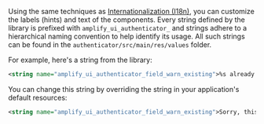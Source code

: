 Using the same techniques as [Internationalization (I18n)](#internationalization-i18n), you can customize the labels (hints) and text of the components.  Every string defined by the library is prefixed with `amplify_ui_authenticator_` and strings adhere to a hierarchical naming convention to help identify its usage.  All such strings can be found in the `authenticator/src/main/res/values` folder.

For example, here's a string from the library:
```xml
<string name="amplify_ui_authenticator_field_warn_existing">%s already exists</string>
```

You can change this string by overriding the string in your application's default resources:
```xml
<string name="amplify_ui_authenticator_field_warn_existing">Sorry, this is already taken</string>
```
